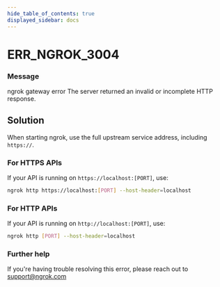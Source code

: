 ```yaml
---
hide_table_of_contents: true
displayed_sidebar: docs
---
```



# ERR_NGROK_3004

### Message

ngrok gateway error
The server returned an invalid or incomplete HTTP response.

<ErrorDetails error="err_ngrok_3004" />

## **Solution**
When starting ngrok, use the full upstream service address, including `https://`.  

### **For HTTPS APIs**
If your API is running on `https://localhost:[PORT]`, use:
```sh
ngrok http https://localhost:[PORT] --host-header=localhost
```

### **For HTTP APIs**
If your API is running on `http://localhost:[PORT]`, use:
```sh
ngrok http [PORT] --host-header=localhost
```

### Further help

If you're having trouble resolving this error, please reach out to [support@ngrok.com](mailto:support@ngrok.com?subject=Help%20with%20ERR_NGROK_3004)

